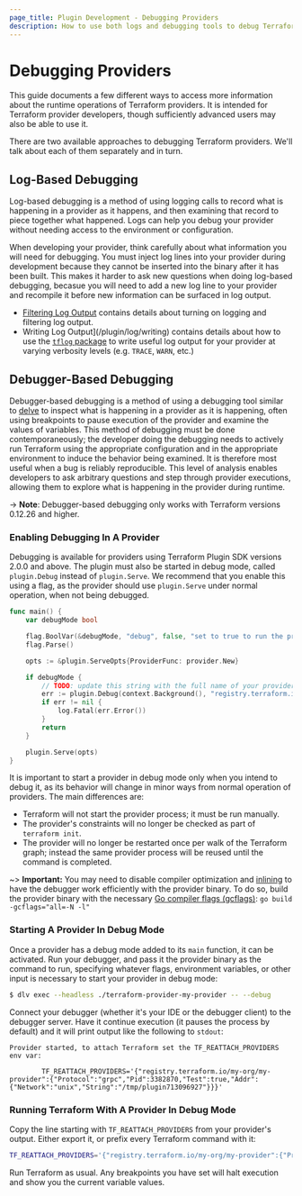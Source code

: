 ```yaml
---
page_title: Plugin Development - Debugging Providers
description: How to use both logs and debugging tools to debug Terraform providers.
---
```


# Debugging Providers

This guide documents a few different ways to access more information about the
runtime operations of Terraform providers. It is intended for Terraform
provider developers, though sufficiently advanced users may also be able to use
it.

There are two available approaches to debugging Terraform providers. We'll talk
about each of them separately and in turn.

## Log-Based Debugging

Log-based debugging is a method of using logging calls to record what is
happening in a provider as it happens, and then examining that record to piece
together what happened. Logs can help you debug your provider without needing access to the environment or configuration.

When developing your provider, think carefully about what information you will need for debugging. You must inject log lines into your provider during development because they cannot be inserted into the binary after it has been built. This makes it harder to ask new questions when doing log-based debugging, becasue you will need to add a new log line to your provider and recompile it before new information can be surfaced in log output.

- [Filtering Log Output](/plugin/log/filtering) contains details about turning on logging and filtering log output.
- Writing Log Output](/plugin/log/writing) contains details about how to use the [`tflog` package](https://pkg.go.dev/github.com/hashicorp/terraform-plugin-log/tflog) to write useful log output for your provider at varying verbosity levels (e.g. `TRACE`, `WARN`, etc.)

## Debugger-Based Debugging

Debugger-based debugging is a method of using a debugging tool similar to
[delve](https://github.com/go-delve/delve) to inspect what is happening in a
provider as it is happening, often using breakpoints to pause execution of the
provider and examine the values of variables. This method of debugging must be
done contemporaneously; the developer doing the debugging needs to actively run
Terraform using the appropriate configuration and in the appropriate
environment to induce the behavior being examined. It is therefore most useful
when a bug is reliably reproducible. This level of analysis enables developers to
ask arbitrary questions and step through provider executions, allowing them to
explore what is happening in the provider during runtime.

-> **Note**: Debugger-based debugging only works with Terraform versions
0.12.26 and higher.

### Enabling Debugging In A Provider

Debugging is available for providers using Terraform Plugin SDK versions 2.0.0
and above. The plugin must also be started in debug
mode, called `plugin.Debug` instead of `plugin.Serve`. We recommend that you
enable this using a flag, as the provider should use `plugin.Serve` under
normal operation, when not being debugged.

```go
func main() {
	var debugMode bool

	flag.BoolVar(&debugMode, "debug", false, "set to true to run the provider with support for debuggers like delve")
	flag.Parse()

	opts := &plugin.ServeOpts{ProviderFunc: provider.New}

	if debugMode {
		// TODO: update this string with the full name of your provider as used in your configs
		err := plugin.Debug(context.Background(), "registry.terraform.io/my-org/my-provider", opts)
		if err != nil {
			log.Fatal(err.Error())
		}
		return
	}

	plugin.Serve(opts)
}
```

It is important to start a provider in debug mode only when you intend
to debug it, as its behavior will change in minor ways from normal operation of
providers. The main differences are:

* Terraform will not start the provider process; it must be run manually.
* The provider's constraints will no longer be checked as part of `terraform
  init`.
* The provider will no longer be restarted once per walk of the Terraform
  graph; instead the same provider process will be reused until the command is
  completed.

~> **Important:** You may need to disable compiler optimization and
[inlining](https://en.wikipedia.org/wiki/Inline_expansion)
to have the debugger work efficiently with the provider binary.
To do so, build the provider binary with the necessary
[Go compiler flags (gcflags)](https://golang.org/cmd/compile/):
`go build -gcflags="all=-N -l"`

### Starting A Provider In Debug Mode

Once a provider has a debug mode added to its `main` function, it can be
activated. Run your debugger, and pass it the provider binary as the command to
run, specifying whatever flags, environment variables, or other input is
necessary to start your provider in debug mode:

```sh
$ dlv exec --headless ./terraform-provider-my-provider -- --debug
```

Connect your debugger (whether it's your IDE or the debugger client) to the
debugger server. Have it continue execution (it pauses the process by default)
and it will print output like the following to `stdout`:

```
Provider started, to attach Terraform set the TF_REATTACH_PROVIDERS env var:

        TF_REATTACH_PROVIDERS='{"registry.terraform.io/my-org/my-provider":{"Protocol":"grpc","Pid":3382870,"Test":true,"Addr":{"Network":"unix","String":"/tmp/plugin713096927"}}}'
```

### Running Terraform With A Provider In Debug Mode

Copy the line starting with `TF_REATTACH_PROVIDERS` from your provider's
output. Either export it, or prefix every Terraform command with it:

```sh
TF_REATTACH_PROVIDERS='{"registry.terraform.io/my-org/my-provider":{"Protocol":"grpc","Pid":3382870,"Test":true,"Addr":{"Network":"unix","String":"/tmp/plugin713096927"}}}' terraform apply
```

Run Terraform as usual. Any breakpoints you have set will halt execution and
show you the current variable values.
